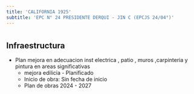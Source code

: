 ```yaml
---
title: 'CALIFORNIA 1925'
subtitle: 'EPC N° 24 PRESIDENTE DERQUI - JIN C (EPCJS 24/04°)'
---
```


#
## Infraestructura

* Plan mejora en   adecuacion   inst electrica , patio , muros ,carpinteria  y  pintura en areas significativas 
    + mejora edilicia - Planificado 
    + Inicio de obra: Sin fecha de inicio 
    + Plan de obras 2024 - 2027 




